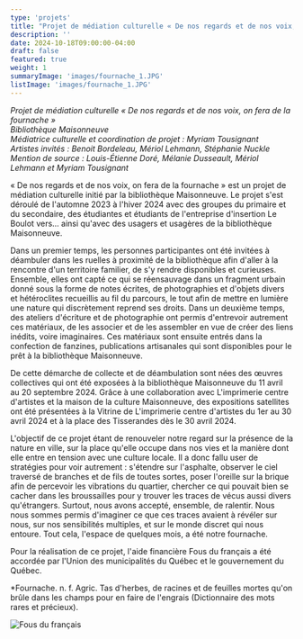 ```yaml
---
type: 'projets'
title: "Projet de médiation culturelle « De nos regards et de nos voix, on fera de la fournache » "
description: ''
date: 2024-10-18T09:00:00-04:00
draft: false
featured: true
weight: 1
summaryImage: 'images/fournache_1.JPG'
listImage: 'images/fournache_1.JPG'
---
```


<ImageGrid 
  match="images/fournache_*" 
  sortOrder="asc" 
  rowHeight={200} 
  margins={10} 
  thumbnailResizeOptions="600x600 q100 Lanczos" 
  showExif={false} 
  previewType="blur" 
  embedPreview={true} 
  thumbnailHoverEffect="none" 
/>
 
_Projet de médiation culturelle « De nos regards et de nos voix, on fera de la fournache »  
Bibliothèque Maisonneuve   
Médiatrice culturelle et coordination de projet : Myriam Tousignant  
Artistes invités : Benoit Bordeleau, Mériol Lehmann, Stéphanie Nuckle  
Mention de source : Louis-Étienne Doré, Mélanie Dusseault, Mériol Lehmann et Myriam Tousignant_

 « De nos regards et de nos voix, on fera de la fournache » est un projet de médiation culturelle initié par la bibliothèque Maisonneuve. Le projet s'est déroulé de l'automne 2023 à l'hiver 2024 avec des groupes du primaire et du secondaire, des étudiantes et étudiants de l'entreprise d'insertion Le Boulot vers… ainsi qu'avec des usagers et usagères de la bibliothèque Maisonneuve. 

Dans un premier temps, les personnes participantes ont été invitées à déambuler dans les ruelles à proximité de la bibliothèque afin d'aller à la rencontre d'un territoire familier, de s'y rendre disponibles et curieuses. Ensemble, elles ont capté ce qui se réensauvage dans un fragment urbain donné sous la forme de notes écrites, de photographies et d'objets divers et hétéroclites recueillis au fil du parcours, le tout afin de mettre en lumière une nature qui discrètement reprend ses droits. Dans un deuxième temps, des ateliers d'écriture et de photographie ont permis d'entrevoir autrement ces matériaux, de les associer et de les assembler en vue de créer des liens inédits, voire imaginaires. Ces matériaux sont ensuite entrés dans la confection de fanzines, publications artisanales qui sont disponibles pour le prêt à la bibliothèque Maisonneuve. 

De cette démarche de collecte et de déambulation sont nées des œuvres collectives qui ont été exposées à la bibliothèque Maisonneuve du 11 avril au 20 septembre 2024. Grâce à une collaboration avec L'imprimerie centre d'artistes et la maison de la culture Maisonneuve, des expositions satellites ont été présentées à la Vitrine de L'imprimerie centre d'artistes du 1er au 30 avril 2024 et à la place des Tisserandes dès le 30 avril 2024. 

L'objectif de ce projet étant de renouveler notre regard sur la présence de la nature en ville, sur la place qu'elle occupe dans nos vies et la manière dont elle entre en tension avec une culture locale. Il a donc fallu user de stratégies pour voir autrement : s'étendre sur l'asphalte, observer le ciel traversé de branches et de fils de toutes sortes, poser l'oreille sur la brique afin de percevoir les vibrations du quartier, chercher ce qui pouvait bien se cacher dans les broussailles pour y trouver les traces de vécus aussi divers qu'étrangers. Surtout, nous avons accepté, ensemble, de ralentir. Nous nous sommes permis d'imaginer ce que ces traces avaient à révéler sur nous, sur nos sensibilités multiples, et sur le monde discret qui nous entoure. Tout cela, l'espace de quelques mois, a été notre fournache. 

Pour la réalisation de ce projet, l'aide financière Fous du français a été accordée par l'Union des municipalités du Québec et le gouvernement du Québec. 

*Fournache. n. f. Agric. Tas d'herbes, de racines et de feuilles mortes qu'on brûle dans les champs pour en faire de l'engrais (Dictionnaire des mots rares et précieux).


<PartnerLink src={logoImprimerie} href='https://limprimerie.art/' alt="L'imprimerie centre d'artistes" />

<Image 
  src={logoFousFr} 
  alt='Fous du français' 
  width={200} 
  height={200} 
  class="mt-4 mb-4"/>

<PartnerLink src={logoMtl} href='https://montreal.ca/mercier-hochelaga-maisonneuve' alt='Ville de Montréal - Arrondissement Mercier-Hochelaga-Maisonneuve' />
